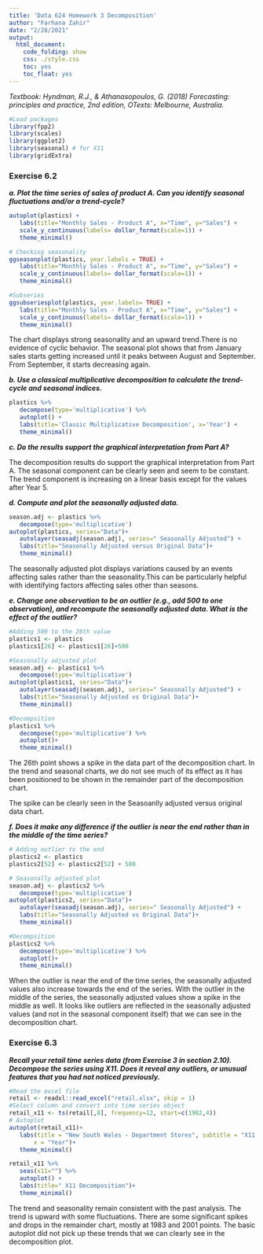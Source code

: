 ---
title: 'Data 624 Homework 3 Decomposition'
author: "Farhana Zahir"
date: "2/28/2021"
output:
  html_document:
    code_folding: show
    css: ./style.css
    toc: yes
    toc_float: yes
---
*Textbook: Hyndman, R.J., & Athanasopoulos, G. (2018) Forecasting: principles and practice, 2nd edition, OTexts: Melbourne, Australia.*

```{r message=F, warning=F}
#Load packages
library(fpp2)
library(scales)
library(ggplot2)
library(seasonal) # for X11
library(gridExtra)
```

### Exercise 6.2 

***a. Plot the time series of sales of product A. Can you identify seasonal fluctuations and/or a trend-cycle?***

```{r}
autoplot(plastics) + 
   labs(title="Monthly Sales - Product A", x="Time", y="Sales") + 
   scale_y_continuous(labels= dollar_format(scale=1)) +
   theme_minimal()

# Checking seasonality
ggseasonplot(plastics, year.labels = TRUE) + 
   labs(title="Monthly Sales - Product A", x="Time", y="Sales") + 
   scale_y_continuous(labels= dollar_format(scale=1)) +  
   theme_minimal()

#Subseries
ggsubseriesplot(plastics, year.labels= TRUE) + 
   labs(title="Monthly Sales - Product A", x="Time", y="Sales") + 
   scale_y_continuous(labels= dollar_format(scale=1)) +  
   theme_minimal()
```
The chart displays strong seasonality and an upward trend.There is no evidence of cyclic behavior. The seasonal plot shows that from January sales starts getting increased until it peaks between August and September. From September, it starts decreasing again.

***b. Use a classical multiplicative decomposition to calculate the trend-cycle and seasonal indices.***

```{r}
plastics %>% 
   decompose(type='multiplicative') %>% 
   autoplot() + 
   labs(title='Classic Multiplicative Decomposition', x='Year') +
   theme_minimal()
```

***c. Do the results support the graphical interpretation from Part A?***

The decomposition results do support the graphical interpretation from Part A. The seasonal component can be clearly seen and seem to be constant. The trend component is increasing on a linear basis except for the values after Year 5.

***d. Compute and plot the seasonally adjusted data.***

```{r}
season.adj <- plastics %>% 
   decompose(type='multiplicative')
autoplot(plastics, series="Data")+ 
   autolayer(seasadj(season.adj), series=" Seasonally Adjusted") +
   labs(title="Seasonally Adjusted versus Original Data")+
   theme_minimal()
```

The seasonally adjusted plot displays variations caused by an events affecting sales rather than the seasonality.This can be particularly helpful with identifying factors affecting sales other than seasons.


***e. Change one observation to be an outlier (e.g., add 500 to one observation), and recompute the seasonally adjusted data. What is the effect of the outlier?***

```{r}
#Adding 500 to the 26th value 
plastics1 <- plastics
plastics1[26] <- plastics1[26]+500

#Seasonally adjusted plot
season.adj <- plastics1 %>% 
   decompose(type='multiplicative')
autoplot(plastics1, series="Data")+ 
   autolayer(seasadj(season.adj), series=" Seasonally Adjusted") +
   labs(title="Seasonally Adjusted vs Original Data")+
   theme_minimal()

#Decompsition
plastics1 %>% 
   decompose(type='multiplicative') %>% 
   autoplot()+
   theme_minimal()

```

The 26th point shows a spike in the data part of the decomposition chart. In the trend and seasonal charts, we do not see much of its effect as it has been positioned to be shown in the remainder part of the decomposition chart.

The spike can be clearly seen in the Seasoanlly adjusted versus original data chart. 

***f. Does it make any difference if the outlier is near the end rather than in the middle of the time series?***

```{r}
# Adding outlier to the end
plastics2 <- plastics
plastics2[52] <- plastics2[52] + 500

# Seasonally adjusted plot
season.adj <- plastics2 %>% 
   decompose(type='multiplicative')
autoplot(plastics2, series="Data")+ 
   autolayer(seasadj(season.adj), series=" Seasonally Adjusted") +
   labs(title="Seasonally Adjusted vs Original Data")+
   theme_minimal()

#Decompsition
plastics2 %>% 
   decompose(type='multiplicative') %>% 
   autoplot()+
   theme_minimal()
```

When the outlier is near the end of the time series, the seasonally adjusted values also increase towards the end of the series. With the outlier in the middle of the series, the seasonally adjusted values show a spike in the middle as well. It looks like outliers are reflected in the seasonally adjusted values (and not in the seasonal component itself) that we can see in the decomposition chart. 


### Exercise 6.3

***Recall your retail time series data (from Exercise 3 in section 2.10). Decompose the series using X11. Does it reveal any outliers, or unusual features that you had not noticed previously.***

```{r}
#Read the excel file
retail <- readxl::read_excel("retail.xlsx", skip = 1) 
#Select column and convert into time series object
retail_x11 <- ts(retail[,8], frequency=12, start=c(1982,4)) 
# Autoplot
autoplot(retail_x11)+
   labs(title = "New South Wales - Department Stores", subtitle = "X11 Decomposition", 
       x = "Year")+
   theme_minimal()
```

```{r}
retail_x11 %>% 
   seas(x11="") %>% 
   autoplot() + 
   labs(title=" X11 Decomposition")+
   theme_minimal()
```


The trend and seasonality remain consistent with the past analysis. The trend is upward with some fluctuations. There are some significant spikes and drops in the remainder chart, mostly at 1983 and 2001 points. The basic autoplot did not pick up these trends that we can clearly see in the decomposition plot.
